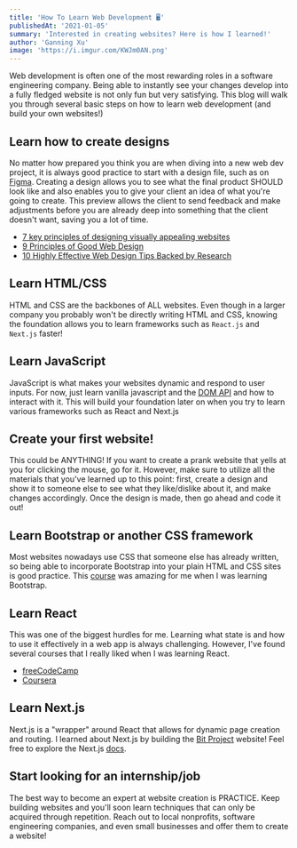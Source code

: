 ```yaml
---
title: 'How To Learn Web Development 🖥️'
publishedAt: '2021-01-05'
summary: 'Interested in creating websites? Here is how I learned!'
author: 'Ganning Xu'
image: 'https://i.imgur.com/KWJm0AN.png'
---
```


Web development is often one of the most rewarding roles in a software engineering company. Being able to instantly see your changes develop into a fully fledged website is not only fun but very satisfying. This blog will walk you through several basic steps on how to learn web development (and build your own websites!)

## Learn how to create designs
No matter how prepared you think you are when diving into a new web dev project, it is always good practice to start with a design file, such as on [Figma](https://www.figma.com/). Creating a design allows you to see what the final product SHOULD look like and also enables you to give your client an idea of what you're going to create. This preview allows the client to send feedback and make adjustments before you are already deep into something that the client doesn't want, saving you a lot of time. 

- [7 key principles of designing visually appealing websites](https://www.jotform.com/blog/how-to-make-a-web-design-look-good/)
- [9 Principles of Good Web Design](https://www.feelingpeaky.com/9-principles-of-good-web-design/)
- [10 Highly Effective Web Design Tips Backed by Research](https://torquemag.io/2018/07/web-design-tips/)


## Learn HTML/CSS
HTML and CSS are the backbones of ALL websites. Even though in a larger company you probably won't be directly writing HTML and CSS, knowing the foundation allows you to learn frameworks such as `React.js` and `Next.js` faster!

## Learn JavaScript
JavaScript is what makes your websites dynamic and respond to user inputs. For now, just learn vanilla javascript and the [DOM API](https://developer.mozilla.org/en-US/docs/Web/API/Document_Object_Model) and how to interact with it. This will build your foundation later on when you try to learn various frameworks such as React and Next.js

## Create your first website!
This could be ANYTHING! If you want to create a prank website that yells at you for clicking the mouse, go for it. However, make sure to utilize all the materials that you've learned up to this point: first, create a design and show it to someone else to see what they like/dislike about it, and make changes accordingly. Once the design is made, then go ahead and code it out!

## Learn Bootstrap or another CSS framework
Most websites nowadays use CSS that someone else has already written, so being able to incorporate Bootstrap into your plain HTML and CSS sites is good practice. This [course](https://www.coursera.org/learn/bootstrap-4) was amazing for me when I was learning Bootstrap. 

## Learn React
This was one of the biggest hurdles for me. Learning what state is and how to use it effectively in a web app is always challenging. However, I've found several courses that I really liked when I was learning React.

- [freeCodeCamp](https://www.freecodecamp.org/learn/front-end-development-libraries/#bootstrap)
- [Coursera](https://www.coursera.org/courses?query=react%20js)

## Learn Next.js
Next.js is a "wrapper" around React that allows for dynamic page creation and routing. I learned about Next.js by building the [Bit Project](https://www.bitproject.org/) website! Feel free to explore the Next.js [docs](https://nextjs.org/). 

## Start looking for an internship/job
The best way to become an expert at website creation is PRACTICE. Keep building websites and you'll soon learn techniques that can only be acquired through repetition. Reach out to local nonprofits, software engineering companies, and even small businesses and offer them to create a website! 